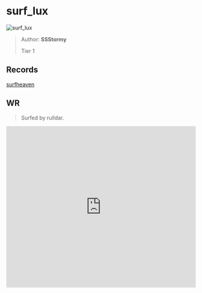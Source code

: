
# surf_lux

![surf_lux](https://raw.githubusercontent.com/Sayt123/SurfMapPics/Maps-and-bonuses/csgo/surf_lux.jpg)

> Author: **SSStormy**
>
> Tier 1

## Records

[surfheaven](https://surfheaven.eu/map/surf_lux)

## WR

> Surfed by rulldar.

<iframe
width="100%"
height="430"
src="https://www.youtube.com/embed/FAsu4I6ef0w"
frameborder="0"
allow="accelerometer; autoplay; clipboard-write; encrypted-media; gyroscope; picture-in-picture"
allowFullScreen
/>

```md

[Surf Timer] - rulldar finished in 00:31:59 (WR -00:00:08). Improving by 00:00:11
[Surf Timer] - rulldar beat the map record! Rank: 1/1027


```
                